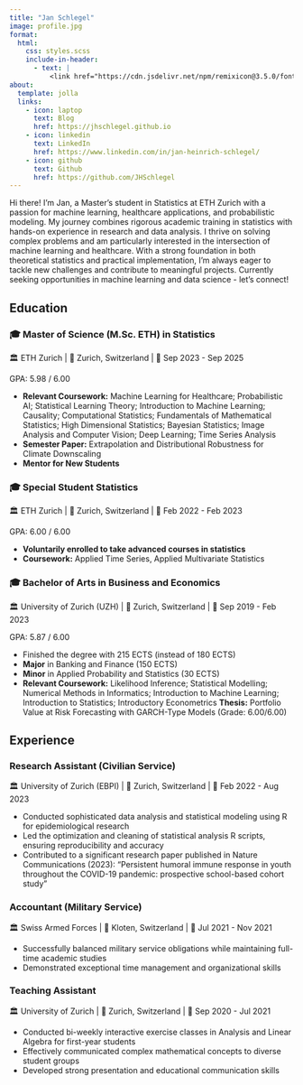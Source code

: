 ```yaml
---
title: "Jan Schlegel"
image: profile.jpg
format:
  html:
    css: styles.scss
    include-in-header:
      - text: |
          <link href="https://cdn.jsdelivr.net/npm/remixicon@3.5.0/fonts/remixicon.css" rel="stylesheet">
about:
  template: jolla
  links:
    - icon: laptop
      text: Blog
      href: https://jhschlegel.github.io
    - icon: linkedin
      text: LinkedIn
      href: https://www.linkedin.com/in/jan-heinrich-schlegel/
    - icon: github
      text: Github
      href: https://github.com/JHSchlegel
---
```


::: {.custom-left}
Hi there! I'm Jan, a Master's student in Statistics at ETH Zurich with a passion for machine learning, healthcare applications, and probabilistic modeling. My journey combines rigorous academic training in statistics with hands-on experience in research and data analysis. I thrive on solving complex problems and am particularly interested in the intersection of machine learning and healthcare. With a strong foundation in both theoretical statistics and practical implementation, I'm always eager to tackle new challenges and contribute to meaningful projects. Currently seeking opportunities in machine learning and data science - let's connect!
:::

## Education

::: {.timeline-container}

::: {.education-card}
### 🎓 Master of Science (M.Sc. ETH) in Statistics
::: {.meta-info}
🏛️ ETH Zurich | 📍 Zurich, Switzerland | 📅 Sep 2023 - Sep 2025
:::

::: {.gpa-badge}
GPA: 5.98 / 6.00
:::
- **Relevant Coursework:** Machine Learning for Healthcare; Probabilistic AI; Statistical Learning Theory; Introduction to Machine Learning; Causality; Computational Statistics; Fundamentals of Mathematical Statistics; High Dimensional Statistics; Bayesian Statistics; Image Analysis and Computer Vision; Deep Learning; Time Series Analysis
- **Semester Paper:** Extrapolation and Distributional Robustness for Climate Downscaling
- **Mentor for New Students**
:::
::: {.education-card}
### 🎓 Special Student Statistics
::: {.meta-info}
🏛️ ETH Zurich | 📍 Zurich, Switzerland | 📅 Feb 2022 - Feb 2023
:::

::: {.gpa-badge}
GPA: 6.00 / 6.00
:::
- **Voluntarily enrolled to take advanced courses in statistics**
- **Coursework:** Applied Time Series, Applied Multivariate Statistics
:::

::: {.education-card}
### 🎓 Bachelor of Arts in Business and Economics
::: {.meta-info}
🏛️ University of Zurich (UZH) | 📍 Zurich, Switzerland | 📅 Sep 2019 - Feb 2023
:::

::: {.gpa-badge}
GPA: 5.87 / 6.00
:::
- Finished the degree with 215 ECTS (instead of 180 ECTS)
- **Major** in Banking and Finance (150 ECTS)
- **Minor** in Applied Probability and Statistics (30 ECTS)
- **Relevant Coursework:** Likelihood Inference; Statistical Modelling; Numerical Methods in Informatics; Introduction to Machine Learning; Introduction to Statistics; Introductory Econometrics
**Thesis:** Portfolio Value at Risk Forecasting with GARCH-Type Models (Grade: 6.00/6.00)
:::

:::

## Experience

::: {.timeline-container}

::: {.education-card}
### Research Assistant (Civilian Service)
::: {.meta-info}
🏛️ University of Zurich (EBPI) | 📍 Zurich, Switzerland | 📅 Feb 2022 - Aug 2023
:::
- Conducted sophisticated data analysis and statistical modeling using R for epidemiological research
- Led the optimization and cleaning of statistical analysis R scripts, ensuring reproducibility and accuracy
- Contributed to a significant research paper published in Nature Communications (2023): "Persistent humoral immune response in youth throughout the COVID-19 pandemic: prospective school-based cohort study"
:::

::: {.education-card}
### Accountant (Military Service)
::: {.meta-info}
🏛️ Swiss Armed Forces | 📍 Kloten, Switzerland | 📅 Jul 2021 - Nov 2021
:::
- Successfully balanced military service obligations while maintaining full-time academic studies
- Demonstrated exceptional time management and organizational skills
:::

::: {.education-card}
### Teaching Assistant
::: {.meta-info}
🏛️ University of Zurich | 📍 Zurich, Switzerland | 📅 Sep 2020 - Jul 2021
:::
- Conducted bi-weekly interactive exercise classes in Analysis and Linear Algebra for first-year students
- Effectively communicated complex mathematical concepts to diverse student groups
- Developed strong presentation and educational communication skills
:::

:::